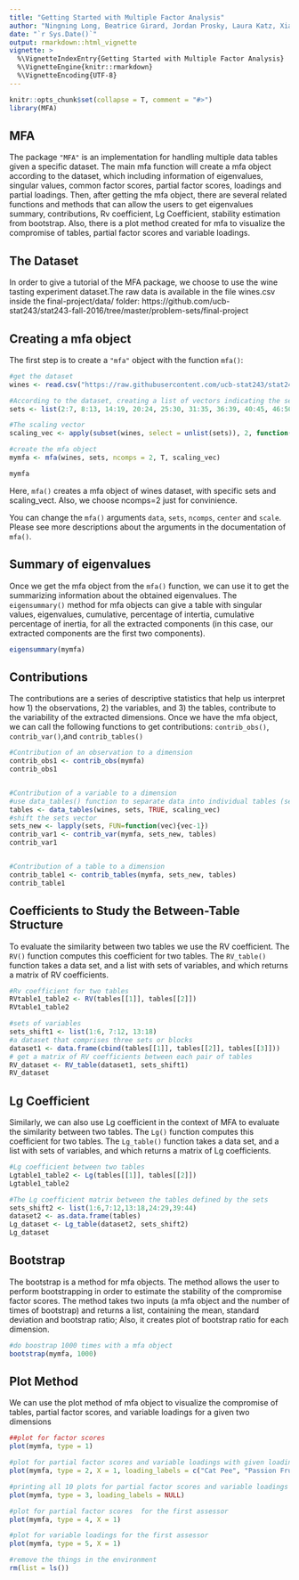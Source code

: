 ```yaml
---
title: "Getting Started with Multiple Factor Analysis"
author: "Ningning Long, Beatrice Girard, Jordan Prosky, Laura Katz, Xiaoqi Zhang"
date: "`r Sys.Date()`"
output: rmarkdown::html_vignette
vignette: >
  %\VignetteIndexEntry{Getting Started with Multiple Factor Analysis}
  %\VignetteEngine{knitr::rmarkdown}
  %\VignetteEncoding{UTF-8}
---
```


```r
knitr::opts_chunk$set(collapse = T, comment = "#>")
library(MFA)
```

## MFA

The package `"MFA"` is an implementation for handling multiple data tables given a specific dataset. The main mfa function will create a mfa object according to the dataset, which including information of eigenvalues, singular values, common factor scores, partial factor scores, loadings and partial loadings. Then, after getting the mfa object, there are several related functions and methods that can allow the users to get eigenvalues summary, contributions, Rv coefficient, Lg Coefficient, stability estimation from bootstrap. Also, there is a plot method created for mfa to visualize the compromise of tables, partial factor scores and variable loadings.



## The Dataset

In order to give a tutorial of the MFA package, we choose to use the wine tasting experiment dataset.The raw data is available in the file wines.csv inside the final-project/data/ folder: https://github.com/ucb-stat243/stat243-fall-2016/tree/master/problem-sets/final-project 



## Creating a mfa object

The first step is to create a `"mfa"` object with the function `mfa()`:
```r
#get the dataset
wines <- read.csv("https://raw.githubusercontent.com/ucb-stat243/stat243-fall-2016/master/problem-sets/final-project/data/wines.csv", stringsAsFactors = FALSE)

#According to the dataset, creating a list of vectors indicating the sets of variables
sets <- list(2:7, 8:13, 14:19, 20:24, 25:30, 31:35, 36:39, 40:45, 46:50, 51:54)

#The scaling vector
scaling_vec <- apply(subset(wines, select = unlist(sets)), 2, function(x) sqrt(sum((x - mean(x))^2)))

#create the mfa object 
mymfa <- mfa(wines, sets, ncomps = 2, T, scaling_vec)

mymfa

```

Here, `mfa()` creates a mfa object of wines dataset, with specific sets and scaling_vect. Also, we choose ncomps=2 just for convinience. 

You can change the `mfa()` arguments `data`, `sets`, `ncomps`, `center` and `scale`. Please see more descriptions about the arguments in the documentation of `mfa()`.




## Summary of eigenvalues

Once we get the mfa object from the `mfa()` function, we can use it to get the summarizing information about the obtained eigenvalues. The `eigensummary()` method for mfa objects can give a table with singular values, eigenvalues, cumulative, percentage of intertia, cumulative percentage of inertia, for all the extracted components (in this case, our extracted components are the first two components).
```r
eigensummary(mymfa)
```



## Contributions

The contributions are a series of descriptive statistics that help us interpret how 1) the observations, 2) the variables, and 3) the tables, contribute to the variability of the extracted dimensions. Once we have the mfa object, we can call the following functions to get contributions: `contrib_obs()`, `contrib_var()`,and `contrib_tables()`
```r
#Contribution of an observation to a dimension
contrib_obs1 <- contrib_obs(mymfa)
contrib_obs1


#Contribution of a variable to a dimension
#use data_tables() function to separate data into individual tables (see the documentation of data_tables() for more information)
tables <- data_tables(wines, sets, TRUE, scaling_vec)
#shift the sets vector
sets_new <- lapply(sets, FUN=function(vec){vec-1})
contrib_var1 <- contrib_var(mymfa, sets_new, tables)
contrib_var1


#Contribution of a table to a dimension
contrib_table1 <- contrib_tables(mymfa, sets_new, tables)
contrib_table1

```




## Coefficients to Study the Between-Table Structure

To evaluate the similarity between two tables we use the RV coefficient. The `RV()` function computes this coefficient for two tables. The `RV_table()` function takes a data set, and a list with sets of variables, and which returns a matrix of RV coefficients.
```r
#Rv coefficient for two tables
RVtable1_table2 <- RV(tables[[1]], tables[[2]])
RVtable1_table2

#sets of variables
sets_shift1 <- list(1:6, 7:12, 13:18)
#a dataset that comprises three sets or blocks
dataset1 <- data.frame(cbind(tables[[1]], tables[[2]], tables[[3]]))
# get a matrix of RV coefficients between each pair of tables
RV_dataset <- RV_table(dataset1, sets_shift1)
RV_dataset
```



## Lg Coefficient

Similarly, we can also use Lg coefficient in the context of MFA to evaluate the similarity between two tables. The `Lg()` function computes this coefficient for two tables. The `Lg_table()` function takes a data set, and a list with sets of variables, and which returns a matrix of Lg coefficients.
```r
#Lg coefficient between two tables
Lgtable1_table2 <- Lg(tables[[1]], tables[[2]])
Lgtable1_table2

#The Lg coefficient matrix between the tables defined by the sets
sets_shift2 <- list(1:6,7:12,13:18,24:29,39:44)
dataset2 <- as.data.frame(tables)
Lg_dataset <- Lg_table(dataset2, sets_shift2)
Lg_dataset
```



## Bootstrap

The bootstrap is a method for mfa objects. The method allows the user to perform bootstrapping in order to estimate the stability of the compromise factor scores. The method takes two inputs (a mfa object and the number of times of bootstrap) and returns a list, containing the mean, standard deviation and bootstrap ratio; Also, it creates plot of bootstrap ratio for each dimension.
```r
#do boostrap 1000 times with a mfa object
bootstrap(mymfa, 1000)
```



## Plot Method

We can use the plot method of mfa object to visualize the compromise of tables, partial factor scores, and variable loadings for a given two dimensions
```r
##plot for factor scores
plot(mymfa, type = 1)

#plot for partial factor scores and variable loadings with given loading_labels for the first assessor
plot(mymfa, type = 2, X = 1, loading_labels = c("Cat Pee", "Passion Fruit", "Green Pepper", "Mineral", "Smoky", "Citrus"))

#printing all 10 plots for partial factor scores and variable loadings for the ten assessors without given loading_labels
plot(mymfa, type = 3, loading_labels = NULL)

#plot for partial factor scores  for the first assessor
plot(mymfa, type = 4, X = 1) 

#plot for variable loadings for the first assessor
plot(mymfa, type = 5, X = 1) 
```


```r
#remove the things in the environment
rm(list = ls())
```

